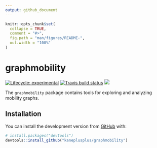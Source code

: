 ```yaml
---
output: github_document
---
```


<!-- README.md is generated from README.Rmd. Please edit that file -->

```r
knitr::opts_chunk$set(
  collapse = TRUE,
  comment = "#>",
  fig.path = "man/figures/README-",
  out.width = "100%"
)
```

# graphmobility

<!-- badges: start -->

[![Lifecycle: experimental](https://img.shields.io/badge/lifecycle-experimental-orange.svg)](https://www.tidyverse.org/lifecycle/#experimental)
[![Travis build status](https://travis-ci.com/kaneplusplus/graphmobility.svg?branch=master)](https://travis-ci.com/kaneplusplus/graphmobility)
[![](https://codecov.io/gh/kaneplusplus/graphmobility/branch/master/graph/badge.svg)](https://codecov.io/gh/kaneplusplus/graphmobility)
<!-- badges: end -->

The `graphmobility` package contains tools for exploring and analyzing 
mobility graphs.

## Installation

You can install the development version from [GitHub](https://github.com/) with:

``` r
# install.packages("devtools")
devtools::install_github("kaneplusplus/graphmobility")
```


